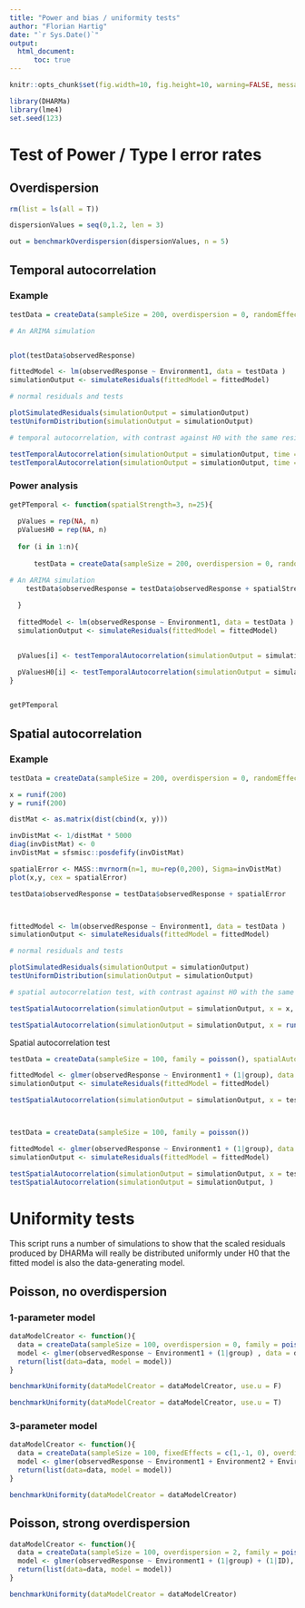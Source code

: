 ```yaml
---
title: "Power and bias / uniformity tests"
author: "Florian Hartig"
date: "`r Sys.Date()`"
output: 
  html_document:
      toc: true
---
```


```r
knitr::opts_chunk$set(fig.width=10, fig.height=10, warning=FALSE, message=FALSE, cache = T)
```


```r
library(DHARMa)
library(lme4)
set.seed(123)
```


# Test of Power / Type I error rates 

## Overdispersion


```r

rm(list = ls(all = T))

dispersionValues = seq(0,1.2, len = 3)

out = benchmarkOverdispersion(dispersionValues, n = 5)


```





## Temporal autocorrelation


### Example 

```r

testData = createData(sampleSize = 200, overdispersion = 0, randomEffectVariance = 0, family = poisson())

# An ARIMA simulation


plot(testData$observedResponse)

fittedModel <- lm(observedResponse ~ Environment1, data = testData )
simulationOutput <- simulateResiduals(fittedModel = fittedModel)

# normal residuals and tests

plotSimulatedResiduals(simulationOutput = simulationOutput)
testUniformDistribution(simulationOutput = simulationOutput)

# temporal autocorrelation, with contrast against H0 with the same residual structure

testTemporalAutocorrelation(simulationOutput = simulationOutput, time = 1:200)
testTemporalAutocorrelation(simulationOutput = simulationOutput, time = runif(200))

```

### Power analysis 


```r

getPTemporal <- function(spatialStrength=3, n=25){
  
  pValues = rep(NA, n)
  pValuesH0 = rep(NA, n)
  
  for (i in 1:n){
    
      testData = createData(sampleSize = 200, overdispersion = 0, randomEffectVariance = 0, family = gaussian())

# An ARIMA simulation
    testData$observedResponse = testData$observedResponse + spatialStrength *as.vector(arima.sim(n = 200, list(ar = c(0.8897, -0.4858), ma = c(-0.2279, 0.2488))))
    
  }
  
  fittedModel <- lm(observedResponse ~ Environment1, data = testData )
  simulationOutput <- simulateResiduals(fittedModel = fittedModel)
  

  pValues[i] <- testTemporalAutocorrelation(simulationOutput = simulationOutput, time = 1:200, plot = F, print = F)$p.value
  
  pValuesH0[i] <- testTemporalAutocorrelation(simulationOutput = simulationOutput, time = runif(200), plot = F, print = F)$p.value
}


getPTemporal


```




## Spatial autocorrelation

### Example 


```r


testData = createData(sampleSize = 200, overdispersion = 0, randomEffectVariance = 0, family = gaussian())

x = runif(200)
y = runif(200)

distMat <- as.matrix(dist(cbind(x, y))) 

invDistMat <- 1/distMat * 5000
diag(invDistMat) <- 0
invDistMat = sfsmisc::posdefify(invDistMat)

spatialError <- MASS::mvrnorm(n=1, mu=rep(0,200), Sigma=invDistMat)
plot(x,y, cex = spatialError)

testData$observedResponse = testData$observedResponse + spatialError



fittedModel <- lm(observedResponse ~ Environment1, data = testData )
simulationOutput <- simulateResiduals(fittedModel = fittedModel)

# normal residuals and tests

plotSimulatedResiduals(simulationOutput = simulationOutput)
testUniformDistribution(simulationOutput = simulationOutput)

# spatial autocorrelation test, with contrast against H0 with the same residual structure

testSpatialAutocorrelation(simulationOutput = simulationOutput, x = x, y= y)

testSpatialAutocorrelation(simulationOutput = simulationOutput, x = runif(200, -1,1), y= runif(200, -1,1))

```

Spatial autocorrelation test 


```r
testData = createData(sampleSize = 100, family = poisson(), spatialAutocorrelation = 3000, temporalAutocorrelation = 3)

fittedModel <- glmer(observedResponse ~ Environment1 + (1|group), data = testData, family = poisson() )
simulationOutput <- simulateResiduals(fittedModel = fittedModel)

testSpatialAutocorrelation(simulationOutput = simulationOutput, x = testData$x, y= testData$y)



testData = createData(sampleSize = 100, family = poisson())

fittedModel <- glmer(observedResponse ~ Environment1 + (1|group), data = testData, family = poisson() )
simulationOutput <- simulateResiduals(fittedModel = fittedModel)

testSpatialAutocorrelation(simulationOutput = simulationOutput, x = testData$x, y= testData$y)
testSpatialAutocorrelation(simulationOutput = simulationOutput, )


```








# Uniformity tests 

This script runs a number of simulations to show that the scaled residuals produced by DHARMa will really be distributed uniformly under H0 that the fitted model is also the data-generating model. 

## Poisson, no overdispersion

### 1-parameter model

```r

dataModelCreator <- function(){
  data = createData(sampleSize = 100, overdispersion = 0, family = poisson())
  model <- glmer(observedResponse ~ Environment1 + (1|group) , data = data, family = "poisson")  
  return(list(data=data, model = model))
}

benchmarkUniformity(dataModelCreator = dataModelCreator, use.u = F)

benchmarkUniformity(dataModelCreator = dataModelCreator, use.u = T)

```

### 3-parameter model


```r

dataModelCreator <- function(){
  data = createData(sampleSize = 100, fixedEffects = c(1,-1, 0), overdispersion = 0, family = poisson())
  model <- glmer(observedResponse ~ Environment1 + Environment2 + Environment3 + (1|group) , data = data, family = "poisson")  
  return(list(data=data, model = model))
}

benchmarkUniformity(dataModelCreator = dataModelCreator)

```

## Poisson, strong overdispersion

```r

dataModelCreator <- function(){
  data = createData(sampleSize = 100, overdispersion = 2, family = poisson())
  model <- glmer(observedResponse ~ Environment1 + (1|group) + (1|ID), data = data, family = "poisson")  
  return(list(data=data, model = model))
}

benchmarkUniformity(dataModelCreator = dataModelCreator)

```


